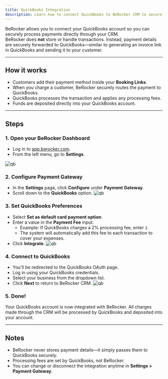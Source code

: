 ```yaml
---
title: QuickBooks Integration
description: Learn how to connect QuickBooks to BeRocker CRM to securely process payments.
---
```


BeRocker allows you to connect your QuickBooks account so you can securely process payments directly through your CRM.  
BeRocker does **not** store or handle transactions. Instead, payment details are securely forwarded to QuickBooks—similar to generating an invoice link in QuickBooks and sending it to your customer.

---

## How it works

- Customers add their payment method inside your **Booking Links**.
- When you charge a customer, BeRocker securely routes the payment to QuickBooks.
- QuickBooks processes the transaction and applies any processing fees.
- Funds are deposited directly into your QuickBooks account.

---

## Steps

### 1. Open your BeRocker Dashboard

- Log in to [app.berocker.com](https://app.berocker.com).
- From the left menu, go to **Settings**.

![qb](/images/quickbooks/qb-1.png)

### 2. Configure Payment Gateway

- In the **Settings** page, click **Configure** under **Payment Gateway**.
- Scroll down to the **QuickBooks** option.
  ![qb](/images/quickbooks/qb-2.png)

### 3. Set QuickBooks Preferences

- Select **Set as default card payment option**.
- Enter a value in the **Payment Fee** input.
  - Example: If QuickBooks charges a 2% processing fee, enter `2`.
  - The system will automatically add this fee to each transaction to cover your expenses.
- Click **Integrate**.
  ![qb](/images/quickbooks/qb-3.png)

### 4. Connect to QuickBooks

- You’ll be redirected to the QuickBooks OAuth page.
- Log in using your QuickBooks credentials.
- Select your business from the dropdown list.
- Click **Next** to return to BeRocker CRM.
  ![qb](/images/quickbooks/qb-4.png)

### 5. Done!

Your QuickBooks account is now integrated with BeRocker. All charges made through the CRM will be processed by QuickBooks and deposited into your account.

---

## Notes

- BeRocker never stores payment details—it simply passes them to QuickBooks securely.
- Processing fees are set by QuickBooks, not BeRocker.
- You can change or disconnect the integration anytime in **Settings > Payment Gateway**.
